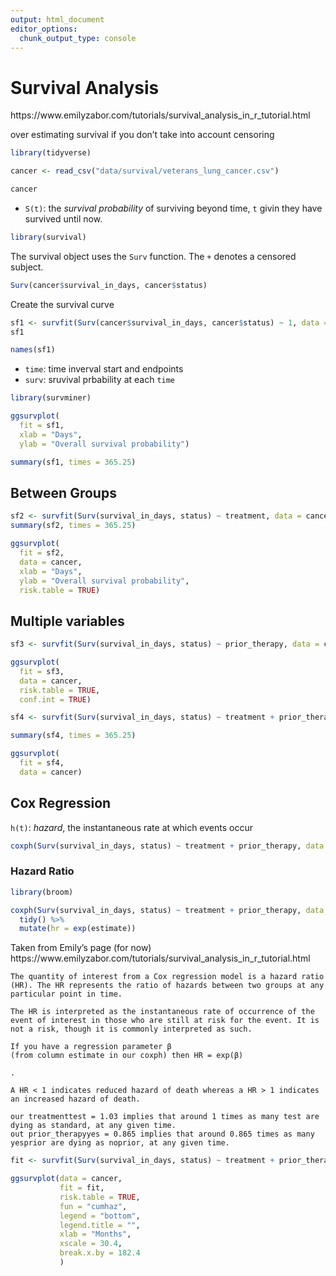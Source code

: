 ```yaml
---
output: html_document
editor_options: 
  chunk_output_type: console
---
```

# Survival Analysis

https://www.emilyzabor.com/tutorials/survival_analysis_in_r_tutorial.html

over estimating survival if you don't take into account censoring

```r
library(tidyverse)
```


```r
cancer <- read_csv("data/survival/veterans_lung_cancer.csv")
```

```r
cancer
```

- `S(t)`: the *survival probability* of surviving beyond time, `t` givin they have survived until now.

```r
library(survival)
```

The survival object uses the `Surv` function.
The `+` denotes a censored subject.

```r
Surv(cancer$survival_in_days, cancer$status)
```

Create the survival curve

```r
sf1 <- survfit(Surv(cancer$survival_in_days, cancer$status) ~ 1, data = cancer)
sf1
```

```r
names(sf1)
```

- `time`: time inverval start and endpoints
- `surv`: sruvival prbability at each `time`

```r
library(survminer)
```

```r
ggsurvplot(
  fit = sf1, 
  xlab = "Days", 
  ylab = "Overall survival probability")
```

```r
summary(sf1, times = 365.25)
```

## Between Groups

```r
sf2 <- survfit(Surv(survival_in_days, status) ~ treatment, data = cancer)
summary(sf2, times = 365.25)
```

```r
ggsurvplot(
  fit = sf2, 
  data = cancer,
  xlab = "Days", 
  ylab = "Overall survival probability",
  risk.table = TRUE)
```

## Multiple variables

```r
sf3 <- survfit(Surv(survival_in_days, status) ~ prior_therapy, data = cancer)
```

```r
ggsurvplot(
  fit = sf3, 
  data = cancer,
  risk.table = TRUE,
  conf.int = TRUE)
```

```r
sf4 <- survfit(Surv(survival_in_days, status) ~ treatment + prior_therapy, data = cancer)

summary(sf4, times = 365.25)

ggsurvplot(
  fit = sf4, 
  data = cancer)
```

## Cox Regression

`h(t)`: *hazard*, the instantaneous rate at which events occur

```r
coxph(Surv(survival_in_days, status) ~ treatment + prior_therapy, data = cancer)
```

### Hazard Ratio

```r
library(broom)
```


```r
coxph(Surv(survival_in_days, status) ~ treatment + prior_therapy, data = cancer) %>%
  tidy() %>%
  mutate(hr = exp(estimate))
```

Taken from Emily's page (for now)
https://www.emilyzabor.com/tutorials/survival_analysis_in_r_tutorial.html

```
The quantity of interest from a Cox regression model is a hazard ratio (HR). The HR represents the ratio of hazards between two groups at any particular point in time.

The HR is interpreted as the instantaneous rate of occurrence of the event of interest in those who are still at risk for the event. It is not a risk, though it is commonly interpreted as such.

If you have a regression parameter β
(from column estimate in our coxph) then HR = exp(β)

.

A HR < 1 indicates reduced hazard of death whereas a HR > 1 indicates an increased hazard of death.

our treatmenttest = 1.03 implies that around 1 times as many test are dying as standard, at any given time.
out prior_therapyyes = 0.865 implies that around 0.865 times as many yesprior are dying as noprior, at any given time.

```


```r
fit <- survfit(Surv(survival_in_days, status) ~ treatment + prior_therapy, data = cancer)
```


```r
ggsurvplot(data = cancer, 
           fit = fit,
           risk.table = TRUE,
           fun = "cumhaz",
           legend = "bottom", 
           legend.title = "",
           xlab = "Months",
           xscale = 30.4,
           break.x.by = 182.4
           )
```

